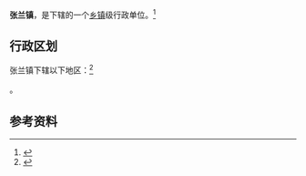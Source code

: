 {{中国乡级行政区
|景观照片文件名 = 
|景观照片描述 = 
|汉语拼音 = 
|其他语言 = 
|其他语言名称 = 
|旧称 = 
|地名出处 = 
|位置图文件名 = 
|位置图描述 = 
|自定义图片= 
|建置时间 = 
|政府驻地 = 
|毗邻 = 
|总面积 = 
|总人口 = 
|总人口年份 = 
|户籍人口 = 
|户籍人口年份 = 
|常住人口 = 
|常住人口年份 = 
|人口密度 = 
|GDP = 
|GDP年份 = 
|邮政编码 = 
|电话区号 = 354
|官方网站 = 
|网站名称 = 
|14/07/81/101/000}}

'''张兰镇'''，是{{PRC admin/fullname|14/07/81/101/000|3}}下辖的一个[[乡镇|乡镇]]级行政单位。<ref>{{PRC admin/ref sgc|{{PRC admin/parent|14/07/81/101/000}}}}</ref>

== 行政区划 ==

张兰镇下辖以下地区：<ref>{{PRC admin/ref sgc|14/07/81/101/000}}</ref>

{{PRC admin/children|14/07/81/101/000}}。

== 参考资料 ==

{{reflist}}

{{行政区划小作品}}
{{PRC admin/navcat|14/07/81/101/000}}